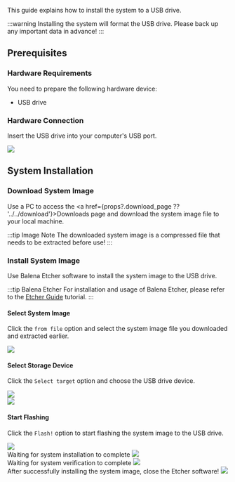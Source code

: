 This guide explains how to install the system to a USB drive.

:::warning
Installing the system will format the USB drive. Please back up any important data in advance!
:::

## Prerequisites

### Hardware Requirements

You need to prepare the following hardware device:

- USB drive

### Hardware Connection

Insert the USB drive into your computer's USB port.

<div style={{ textAlign: "center" }}>
  <img
    src="/en/img/common/radxa-os/install-system/u-disk.webp"
    style={{ width: "100%", maxWidth: "1200px" }}
  />
</div>

## System Installation

### Download System Image

Use a PC to access the <a href={props?.download_page ?? '../../download'}>Downloads</a> page and download the system image file to your local machine.

:::tip Image Note
The downloaded system image is a compressed file that needs to be extracted before use!
:::

### Install System Image

Use Balena Etcher software to install the system image to the USB drive.

:::tip Balena Etcher
For installation and usage of Balena Etcher, please refer to the [Etcher Guide](/common/radxa-os/install-system/balena-etcher) tutorial.
:::

#### Select System Image

Click the `from file` option and select the system image file you downloaded and extracted earlier.

<div style={{ textAlign: "center" }}>
  <img
    src="/en/img/common/radxa-os/install-system/etcher-select-image-udisk.webp"
    style={{ width: "100%", maxWidth: "1200px" }}
  />
</div>

#### Select Storage Device

Click the `Select target` option and choose the USB drive device.

<div style={{ textAlign: "center" }}>
  <img
    src="/en/img/common/radxa-os/install-system/etcher-select-udisk-01.webp"
    style={{ width: "100%", maxWidth: "1200px" }}
  />
</div>

<div style={{ textAlign: "center" }}>
  <img
    src="/en/img/common/radxa-os/install-system/etcher-select-udisk-02.webp"
    style={{ width: "100%", maxWidth: "1200px" }}
  />
</div>

#### Start Flashing

Click the `Flash!` option to start flashing the system image to the USB drive.

<div style={{ textAlign: "center" }}>
  <img
    src="/en/img/common/radxa-os/install-system/etcher-flash-udisk.webp"
    style={{ width: "100%", maxWidth: "1200px" }}
  />
</div>

<div style={{ textAlign: "center" }}>
  Waiting for system installation to complete
  <img
    src="/en/img/common/radxa-os/install-system/etcher-flashing-udisk.webp"
    style={{ width: "100%", maxWidth: "1200px" }}
  />
</div>

<div style={{ textAlign: "center" }}>
  Waiting for system verification to complete
  <img
    src="/en/img/common/radxa-os/install-system/etcher-valid-udisk.webp"
    style={{ width: "100%", maxWidth: "1200px" }}
  />
</div>

<div style={{ textAlign: "center" }}>
  After successfully installing the system image, close the Etcher software!
  <img
    src="/en/img/common/radxa-os/install-system/etcher-completed-udisk.webp"
    style={{ width: "100%", maxWidth: "1200px" }}
  />
</div>

